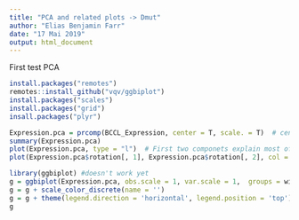 ```yaml
---
title: "PCA and related plots -> Dmut"
author: "Elias Benjamin Farr"
date: "17 Mai 2019"
output: html_document
---
```

First test PCA
```r
install.packages("remotes")
remotes::install_github("vqv/ggbiplot")
install.packages("scales")
install.packages("grid")
insall.packages("plyr")
```

``` r
Expression.pca = prcomp(BCCL_Expression, center = T, scale. = T)  # centering and scaling of data
summary(Expression.pca)
plot(Expression.pca, type = "l")  # First two componets explain most of the variability in the data
plot(Expression.pca$rotation[, 1], Expression.pca$rotation[, 2], col = [, 1], pch = 19, xlab = "PC1", ylab = "PC2") # doesn't work yet 
```

```r
library(ggbiplot) #doesn't work yet
g = ggbiplot(Expression.pca, obs.scale = 1, var.scale = 1,  groups = wine.class, ellipse = TRUE, circle = TRUE)
g = g + scale_color_discrete(name = '') 
g = g + theme(legend.direction = 'horizontal', legend.position = 'top')
g
```

